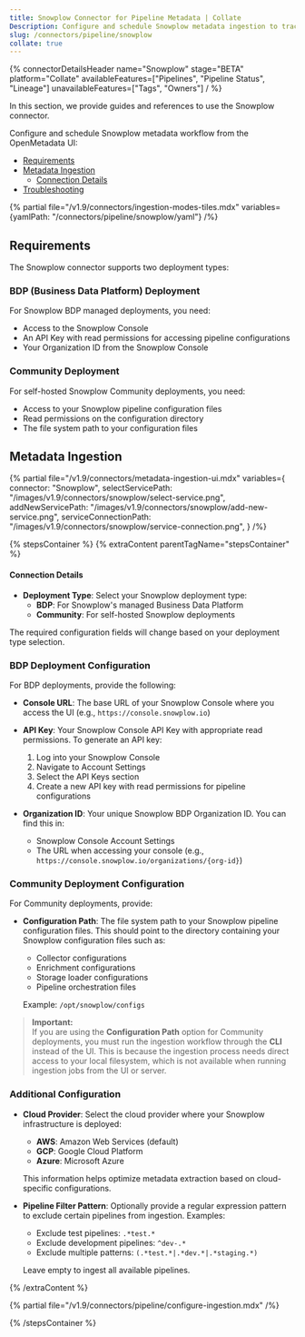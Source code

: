 ```yaml
---
title: Snowplow Connector for Pipeline Metadata | Collate
Description: Configure and schedule Snowplow metadata ingestion to track pipelines, lineage, and statuses. Supports BDP and Community deployments with flexible setup.
slug: /connectors/pipeline/snowplow
collate: true
---
```




{% connectorDetailsHeader
name="Snowplow"
stage="BETA"
platform="Collate"
availableFeatures=["Pipelines", "Pipeline Status", "Lineage"]
unavailableFeatures=["Tags", "Owners"]
/ %}

In this section, we provide guides and references to use the Snowplow connector.

Configure and schedule Snowplow metadata workflow from the OpenMetadata UI:

- [Requirements](#requirements)
- [Metadata Ingestion](#metadata-ingestion)
    - [Connection Details](#connection-details)
- [Troubleshooting](/connectors/pipeline/snowplow/troubleshooting)

{% partial file="/v1.9/connectors/ingestion-modes-tiles.mdx" variables={yamlPath: "/connectors/pipeline/snowplow/yaml"} /%}

## Requirements

The Snowplow connector supports two deployment types:

### BDP (Business Data Platform) Deployment
For Snowplow BDP managed deployments, you need:
- Access to the Snowplow Console
- An API Key with read permissions for accessing pipeline configurations
- Your Organization ID from the Snowplow Console

### Community Deployment
For self-hosted Snowplow Community deployments, you need:
- Access to your Snowplow pipeline configuration files
- Read permissions on the configuration directory
- The file system path to your configuration files

## Metadata Ingestion

{% partial 
  file="/v1.9/connectors/metadata-ingestion-ui.mdx" 
  variables={
    connector: "Snowplow", 
    selectServicePath: "/images/v1.9/connectors/snowplow/select-service.png",
    addNewServicePath: "/images/v1.9/connectors/snowplow/add-new-service.png",
    serviceConnectionPath: "/images/v1.9/connectors/snowplow/service-connection.png",
} 
/%}

{% stepsContainer %}
{% extraContent parentTagName="stepsContainer" %}

#### Connection Details

- **Deployment Type**: Select your Snowplow deployment type:
  - **BDP**: For Snowplow's managed Business Data Platform
  - **Community**: For self-hosted Snowplow deployments

The required configuration fields will change based on your deployment type selection.

### BDP Deployment Configuration

For BDP deployments, provide the following:

- **Console URL**: The base URL of your Snowplow Console where you access the UI (e.g., `https://console.snowplow.io`)

- **API Key**: Your Snowplow Console API Key with appropriate read permissions. To generate an API key:
  1. Log into your Snowplow Console
  2. Navigate to Account Settings
  3. Select the API Keys section
  4. Create a new API key with read permissions for pipeline configurations

- **Organization ID**: Your unique Snowplow BDP Organization ID. You can find this in:
  - Snowplow Console Account Settings
  - The URL when accessing your console (e.g., `https://console.snowplow.io/organizations/{org-id}`)

### Community Deployment Configuration

For Community deployments, provide:

- **Configuration Path**: The file system path to your Snowplow pipeline configuration files. This should point to the directory containing your Snowplow configuration files such as:
  - Collector configurations
  - Enrichment configurations
  - Storage loader configurations
  - Pipeline orchestration files
  
  Example: `/opt/snowplow/configs`

> **Important:**  
> If you are using the **Configuration Path** option for Community deployments, you must run the ingestion workflow through the **CLI** instead of the UI. This is because the ingestion process needs direct access to your local filesystem, which is not available when running ingestion jobs from the UI or server.

### Additional Configuration

- **Cloud Provider**: Select the cloud provider where your Snowplow infrastructure is deployed:
  - **AWS**: Amazon Web Services (default)
  - **GCP**: Google Cloud Platform
  - **Azure**: Microsoft Azure
  
  This information helps optimize metadata extraction based on cloud-specific configurations.

- **Pipeline Filter Pattern**: Optionally provide a regular expression pattern to exclude certain pipelines from ingestion. Examples:
  - Exclude test pipelines: `.*test.*`
  - Exclude development pipelines: `^dev-.*`
  - Exclude multiple patterns: `(.*test.*|.*dev.*|.*staging.*)`
  
  Leave empty to ingest all available pipelines.

{% /extraContent %}

<TestConnection />

{% partial file="/v1.9/connectors/pipeline/configure-ingestion.mdx" /%}

<IngestionScheduleAndDeploy />

{% /stepsContainer %}